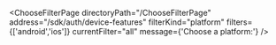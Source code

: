 


<ChooseFilterPage
    directoryPath="/ChooseFilterPage"
    address="/sdk/auth/device-features"
    filterKind="platform"
    filters={['android','ios']}
    currentFilter="all"
    message={'Choose a platform:'}
/>
